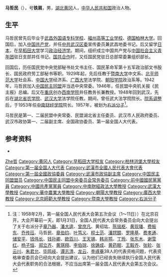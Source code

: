'''马哲民'''（{{bd|1899年||1980年|5月}}），号'''铁肩'''，男，[[湖北|湖北]][[黄冈|黄冈]]人，[[中华人民共和国|中华人民共和国]]政治人物。

== 生平 ==
马哲民曾先后毕业于[[武昌外国语专科学校|武昌外国语专科学校]]、[[福州高等工业学校|福州高等工业学校]]、[[德国|德国]][[柏林大学|柏林大学]]。回国后，加入[[中国共产党|中国共产党]]，并任[[中共武汉区委|中共武汉区委]]宣传委员兼武昌地委书记。后又留学[[日本|日本]]，在[[早稻田大学|早稻田大学]]学习[[政治经济学|政治经济学]]。期间，组织成立中国共产党与[[中国社会主义青年团|中国社会主义青年团]]驻日支部并任书记。[[国共合作|国共合作]]时，又任国民党驻日总部常委兼组织部长。

回国后，历任国民党中央党部秘书处文书主任、国民革命军第十五军政治部文书股长、国民政府劳工部秘书等职。1929年起，先后任教于[[暨南大学|暨南大学]]中文系、[[北平师范大学|北平师范大学]]社会系、[[中国大学|中国大学]]经济系、[[广西大学|广西大学]]法学院、[[朝阳学院|朝阳学院]]政治系等。1942年，马哲民加入[[中国民主同盟|中国民主同盟]]并当选中央常委。1946年，任民盟中央机关报《民主报》总编。后又在[[重庆|重庆]]创办[[西南学院|西南学院]]并任教务长兼教授。1948年回到武汉，先后在[[湖北省农学院|湖北省农学院]]、[[武汉大学|武汉大学]]法学院任教。期间，曾任武大法学院院长。[[院系调整|院系调整]]后，于1953年任[[中南财经学院|中南财经学院]]院长。1957年，被划为[[右派分子|右派分子]]<ref>注：1958年2月，第一届全国人民代表大会第五次会议（1～11日））在北京召开。大会开幕前一天，即1月31日，全国人民代表大会常务委员会向大会提出了关于右派分子[[章乃器|章乃器]]、[[潘大逵|潘大逵]]、[[曾庶凡|曾庶凡]]、黄绍竑、[[陈铭枢|陈铭枢]]、[[黄现璠|黄现璠]]、[[费振东|费振东]]、[[乔传珏|乔传珏]]、马哲民、[[章伯钧|章伯钧]]、[[叶笃义|叶笃义]]、[[程士范|程士范]]、[[潘锷鏱|潘锷鏱]]、[[罗隆基|罗隆基]]、[[费孝通|费孝通]]、[[储安平|储安平]]、[[钱伟长|钱伟长]]、[[钱孙卿|钱孙卿]]、[[欧百川|欧百川]]、[[王天锡|王天锡]]、[[韩兆鹗|韩兆鹗]]、[[丁玲|丁玲]]、[[张东木|张东木]]、[[谢雪红|谢雪红]]、[[杨子恒|杨子恒]]、[[郑立齐|郑立齐]]、[[黄琪翔|黄琪翔]]、[[李伯球|李伯球]]、[[徐铸成|徐铸成]]、[[黄药眠|黄药眠]]、[[王毅齐|王毅齐]]、[[张轸|张轸]]、[[張雲川_(農工黨)|张云川]]、[[朱君允|朱君允]]、[[毕鸣岐|毕鸣岐]]、[[谭志清|谭志清]]、[[龙云|龙云]]、[[李琢菴|李琢菴]]38人的代表资格问题，代表资格审查委员会已经向大会提出建议，认为他们已经丧失继续执行全国人民代表大会代表职务的合法根据，不应当出席第一届全国人民代表大会第五次会议。</ref>。

马哲民是第一、二届民盟中央常委、民盟湖北省主任委员、武汉市人民政府委员、武汉市政协第一、二届副主席、全国政协委员、第一届全国人大代表。

== 参考资料 ==
{{Reflist}}
{{reflistH}}
* {{cite web|url=http://www.znufe.edu.cn/research/175.htm|title=马哲民|publisher=中南财经政法大学|access-date=2010-11-07|archive-date=2010-12-02|archive-url=https://web.archive.org/web/20101202095758/http://www.znufe.edu.cn/research/175.htm|dead-url=yes}}
{{reflistF}}

{{中国民主同盟第二届中央委员会}}

{{Authority control}}
{{DEFAULTSORT:Ma馬}}
[[Category:马姓|Zhe哲]]
[[Category:黄冈人|Category:黄冈人]]
[[Category:早稻田大学校友|Category:早稻田大学校友]]
[[Category:柏林洪堡大學校友|Category:柏林洪堡大學校友]]
[[Category:第一届全国人大代表|Category:第一届全国人大代表]]
[[Category:武漢市全國人民代表大會代表|Category:武漢市全國人民代表大會代表]]
[[Category:第一屆全國政協委員|Category:第一屆全國政協委員]]
[[Category:武漢市政協副主席|Category:武漢市政協副主席]]
[[Category:中国民主同盟盟员|Category:中国民主同盟盟员]]
[[Category:中国民主同盟中央委员会常务委员|Category:中国民主同盟中央委员会常务委员]]
[[Category:前中國國民黨黨員|Category:前中國國民黨黨員]]
[[Category:中國共產黨黨員|Category:中國共產黨黨員]]
[[Category:中南財經政法大學教授|Category:中南財經政法大學教授]]
[[Category:武漢大學教授|Category:武漢大學教授]]
[[Category:華中農業大學教授|Category:華中農業大學教授]]
[[Category:朝陽大學教授|Category:朝陽大學教授]]
[[Category:廣西大學教授|Category:廣西大學教授]]
[[Category:北京師範大學教授|Category:北京師範大學教授]]
[[Category:暨南大學教授|Category:暨南大學教授]]
[[Category:右派分子|Category:右派分子]]